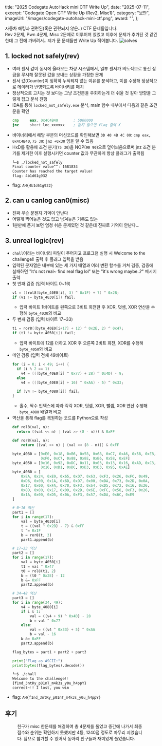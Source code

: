   title: "2025 Codegate AutoHack mini CTF Write Up",
  date: "2025-07-11",
  excerpt: "Codegate Open CTF Write Up (Rev2, Misc1)",
  category: "보안",
  imageUrl: "/images/codegate-autohack-mini-ctf.png",
  award: "",
};

자동차 해킹과 관련된(혹은 관련되지 않은..) CTF 문제들입니다.  
Rev 2문제, Pwn 4문제, Misc 2문제로 이루어져 있었고 이후에 문제가 추가된 것 같긴 한데 그 전에 가버려서.. 제가 푼 문제들만 Write Up 적어봅니다.
![solves](/images/codegate-autohack-mini-ctf-solves.png)

## 1. locked not safely(rev)
- 여러 센서 값이 동시에 올라오는 차량 시스템에서, 일부 센서가 의도적으로 통신 잠금을 무시해 잘못된 값을 보내는 상황을 가정한 문제
- 센서 값(Counter)이 정확히 누적되지 않는 이유를 분석하고, 이를 수정해 정상적으로 데이터가 반영되도록 바이너리를 패치
- 정상적으로 고치는 것 보다는 그냥 조건문을 우회하는게 더 쉬울 것 같아 방향을 그렇게 잡고 분석 진행
- IDA를 통해 `locked_not_safely.exe` 분석, main 함수 내부에서 다음과 같은 조건문을 확인
  ```asm
  cmp     eax, 0x4C4B40       ; 5000000
  jnz     short loc_xxxxxx    ; 같지 않으면 flag 출력 X
  ```
- 바이너리에서 해당 부분의 머신코드를 확인해보면 `3D 40 4B 4C 00`: `cmp eax, 0x4C4B40`, `75 30`: `jnz +0x30` 임을 알 수 있음
- HxD를 활용해 조건 분기(`75 30`)을 NOP(`90 90`)으로 덮어씌움으로써 jnz 조건 분기를 제거한 이후 실행시키면 counter 값과 무관하게 항상 플래그가 출력됨
  ```sh
  └─$ ./locked_not_safely
  Final counter value^^: 1681834
  Counter has reached the target value!
  flag: 4b1d61g932
  ```
- flag: `AH{4b1d61g932}`

## 2. can u canlog can0(misc)
- 진짜 무슨 문젠지 기억이 안난다 
- 어떻게 찍어놓은 것도 없고 남겨놓은 기록도 없는
- 1분만에 푼거 보면 엄청 쉬운 문제였던 것 같은데 진짜로 기억이 안난다...

## 3. unreal logic(rev)
- `chall`이라는 바이너리 파일이 주어지고 프로그램 실행 시 Welcome to the challenge!! 출력 후 플래그 입력을 받음
- 입력된 문자열은 내부에 있는 세 가지 배열과 여러 변환 함수를 거쳐 검증, 검증에 실패하면 "It's not real~ find real flag lol" 또는 "it's wrong maybe..?" 메시지 출력
- 첫 번째 검증 (입력 바이트 0~16)
  ```c
  v1 = ((rol8(byte_40E0[i], 3) ^ 0x1F) + 7) ^ 0x2B;
  if (v1 != byte_4030[i]) fail;
  ```
  - 입력 바이트 1바이트를 왼쪽으로 3비트 회전한 후 XOR, 덧셈, XOR 연산을 수행해 `byte_4030`와 비교
- 두 번째 검증 (입력 바이트 17~33)
  ```c
  t1 = ror8((byte_40E0[i+17] + 12) ^ 0x2E, 2) ^ 0x47;
  if (t1 != byte_4050[i]) fail;
  ```
  - 입력 바이트에 12를 더하고 XOR 후 오른쪽 2비트 회전, XOR를 수행해 `byte_4050`와 비교
- 메인 검증 (입력 전체 49바이트)
  ```c
  for (i = 0; i < 49; i++) {
    if (i % 2 == 1)
      v4 = (((byte_40E0[i] ^ 0x77) + 28) ^ 0x4D) - 9;
    else
      v4 = (((byte_40E0[i] + 16) ^ 0xAA) - 5) ^ 0x33;
  
    if (v4 != byte_4080[i]) fail;
  }
  ```
  - 홀수, 짝수 인덱스에 따라 각각 XOR, 덧셈, XOR, 뺄셈, XOR 연산 수행해 `byte_4080` 배열과 비교
- 역산을 통해 flag를 복원하는 코드를 Python으로 작성
  ```py
  def rol8(val, n):
    return ((val << n) | (val >> (8 - n))) & 0xFF

  def ror8(val, n):
      return ((val >> n) | (val << (8 - n))) & 0xFF

  byte_4030 = [0xE0, 0x18, 0xB6, 0x58, 0x68, 0xC7, 0xA6, 0x58, 0xE8, 0xBF,
               0xF0, 0xC7, 0x88, 0x8E, 0xB6, 0x58, 0xEF]
  byte_4050 = [0x16, 0x92, 0xDC, 0x11, 0x03, 0x13, 0x16, 0xAD, 0xC3, 0xAC,
               0x16, 0xD1, 0xDC, 0xD3, 0xD3, 0x95, 0xAE]
  byte_4080 = [
      0xEA, 0x24, 0xE9, 0x65, 0xD7, 0x63, 0xF3, 0x26, 0xFC, 0x49,
      0xD6, 0x00, 0x1A, 0x6D, 0xD7, 0x00, 0xDA, 0x73, 0x2D, 0x0A,
      0x17, 0x00, 0xFA, 0x70, 0xF3, 0x64, 0xD5, 0x72, 0x16, 0x26,
      0x8D, 0x00, 0x17, 0x09, 0x2D, 0x6E, 0xFC, 0x58, 0xF3, 0x26,
      0x1A, 0x00, 0xD5, 0x0A, 0xF3, 0x57, 0xDA, 0x6C, 0xE9
  ]

  # 0~16 역산
  part1 = []
  for i in range(17):
      val = byte_4030[i]
      t = ((val ^ 0x2B) - 7) & 0xFF
      t ^= 0x1F
      b = ror8(t, 3)
      part1.append(b)

  # 17~33 역산
  part2 = []
  for i in range(17):
      val = byte_4050[i]
      t1 = val ^ 0x47
      t0 = rol8(t1, 2)
      b = (t0 ^ 0x2E) - 12
      b &= 0xFF
      part2.append(b)

  # 34~48 역산
  part3 = []
  for i in range(34, 49):
      v4 = byte_4080[i]
      if i & 1:
          val = ((v4 + 9) ^ 0x4D) - 28
          b = val ^ 0x77
      else:
          val = ((v4 ^ 0x33) + 5) ^ 0xAA
          b = val - 16
      b &= 0xFF
      part3.append(b)

  flag_bytes = part1 + part2 + part3

  print("Flag as ASCII:")
  print(bytes(flag_bytes).decode())
  ```
  ```sh
  └─$ ./chall
  Welcome to the challenge!!
  {f1nd_3ntRy_p01nT_m4k3s_y0u_h4ppY}
  correct~!! I lost, you win
  ```
- flag: `AH{f1nd_3ntRy_p01nT_m4k3s_y0u_h4ppY}`

## 후기
<Figure
  src="/images/codegate-autohack-mini-ctf.png"
  alt="codegate-autohack-mini-ctf"
  caption="Write Up 쓰면서 알았는데 서울디지털고등학교 뭐지..?"
  width="60%"
/>
친구가 misc 한문제를 해결하여 총 4문제를 풀었고 중간에 나가서 최종 점수와 순위는 확인하지 못했지만 4등, 1240점 정도로 마무리 지었습니다.  
팀으로 참가할 수 있어서 동아리 친구들과 재미있게 풀었습니다.